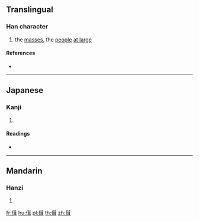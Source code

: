 {{character info/new}}
==Translingual==

===Han character===
{{Han char|rn=9|rad=人|as=10|sn=12|four=24241|canj=OTSJ|ids=⿰亻茸}}

# the [[masses]], the [[people]] [[at large]]

====References====
* {{Han ref|kx=0112.210|dkj=00941|dj=0240.070|hdz=10200.070|uh=5087|ud=20615|bh=D85F|bd=55391}}

----

==Japanese==

===Kanji===
{{ja-kanji|grade=|rs=人10}}

# {{defn|lang=ja|sort=人10}}

====Readings====
* {{ja-readings|on=[[じょう]] (jō), [[にゅ]] (nyu)|kun=[[おおい]] (ooi)}}

----

==Mandarin==

===Hanzi===
{{cmn-hanzi|pin=[[rǒng]] ([[rong3]])|wg=jung<sup>3</sup>}}

# {{defn|lang=cmn|sort=人10}}

[[fr:傇]]
[[hu:傇]]
[[pl:傇]]
[[th:傇]]
[[zh:傇]]